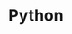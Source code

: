 ---
title: Python
description: Proficient in Python for versatile application development, data analysis, and scripting tasks.
---